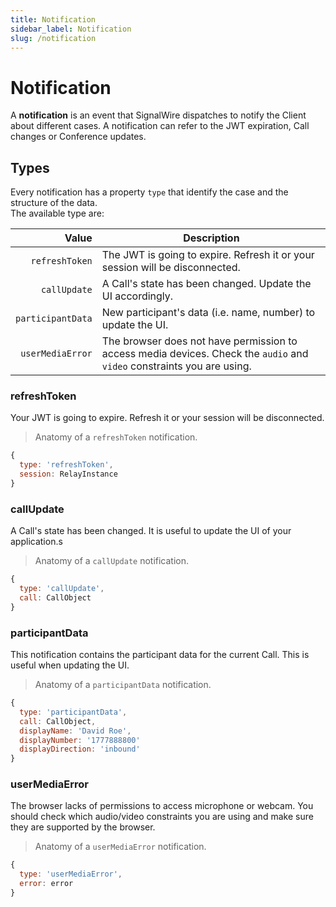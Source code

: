 ```yaml
---
title: Notification
sidebar_label: Notification
slug: /notification
---
```


# Notification

A **notification** is an event that SignalWire dispatches to notify the Client about different cases. A notification can refer to the JWT expiration, Call changes or Conference updates.

## Types

Every notification has a property `type` that identify the case and the structure of the data.<br/>The available type are:

| Value | Description |
| ---: | ----------- |
| `refreshToken` | The JWT is going to expire. Refresh it or your session will be disconnected. |
| `callUpdate` | A Call's state has been changed. Update the UI accordingly. |
| `participantData` | New participant's data (i.e. name, number) to update the UI. |
| `userMediaError` | The browser does not have permission to access media devices. Check the `audio` and `video` constraints you are using. |


### refreshToken

Your JWT is going to expire. Refresh it or your session will be disconnected.

> Anatomy of a `refreshToken` notification.

```javascript
{
  type: 'refreshToken',
  session: RelayInstance
}
```

### callUpdate

A Call's state has been changed. It is useful to update the UI of your application.s

> Anatomy of a `callUpdate` notification.

```javascript
{
  type: 'callUpdate',
  call: CallObject
}
```

### participantData

This notification contains the participant data for the current Call. This is useful when updating the UI.

> Anatomy of a `participantData` notification.

```javascript
{
  type: 'participantData',
  call: CallObject,
  displayName: 'David Roe',
  displayNumber: '1777888800'
  displayDirection: 'inbound'
}
```

### userMediaError

The browser lacks of permissions to access microphone or webcam. You should check which audio/video constraints you are using and make sure they are supported by the browser.

> Anatomy of a `userMediaError` notification.

```javascript
{
  type: 'userMediaError',
  error: error
}
```